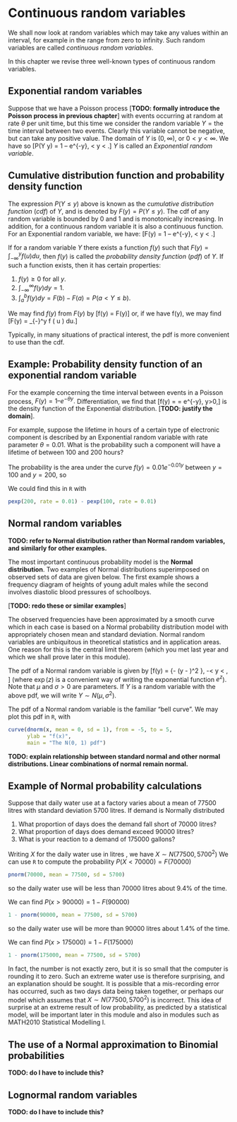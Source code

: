# Continuous random variables

We shall now look at random variables which may take any values
within an interval, for example
in the range from zero to infinity. Such random variables are 
called *continuous random variables*.

In this chapter we revise three well-known types of continuous random variables.

## Exponential random variables
Suppose that we have a Poisson process [**TODO: formally introduce
the Poisson process in previous chapter**]
with events occurring at 
random at rate $\theta$ per
unit time, but this time we consider the random variable 
$Y = \text{the time interval between two events}$.
Clearly this variable cannot be negative, but can take any
positive value.
The domain of $Y$ is $(0, \infty)$, or $0 < y < \infty$.
We have
\begin{align*}
P(Y > y) &= P(\text{no events in an interval of length $y$}) \\
&= \frac{e^{-\theta y} (\theta y)^0}{0!} \\
&= e^{-\theta y}
\end{align*}
so
\[P(Y \leq y) = 1 – e^{-\theta y}, \quad 0 < y < \infty.\]
$Y$ is called an *Exponential random variable*.

## Cumulative distribution function and probability density function

The expression $P(Y \leq y)$ above is known as the 
*cumulative distribution function* (*cdf*) of *Y*, and
is denoted by $F(y) = P(Y \leq y)$.
The cdf of any random variable is bounded by $0$ and $1$ and 
is monotonically increasing. In addition,
for a continuous random variable it is also a continuous function.
For an Exponential random variable, we have:
\[F(y) = 1 – e^{-\theta y}, \quad 0 < y < \infty.\]

If for a random variable $Y$ there exists a function $f(y)$ such that 
$F(y) = \int_{-\infty}^y f (u) du$, then $f(y)$ is called
the *probability density function* (*pdf*) of $Y$.
If such a function exists, then it has certain properties:

1. $f(y) \geq 0$ for all $y$.
1. $\int_{-\infty}^\infty f(y) dy = 1$.
1. $\int_a^b f(y) dy = F(b) - F(a) = P(a < Y \leq b)$. 

We may find $f(y)$ from $F(y)$ by 
\[f(y) = \frac{d}{dy} F(y)\]
or, if we have f(y), we may find
\[F(y) = \int_{-\infty}^y f ( u ) du.\]

Typically, in many situations of practical interest, the pdf 
is more convenient to use than the cdf.

## Example: Probability density function of an exponential random variable

For the example concerning the time interval between events in a 
Poisson process,
$F(y) = 1 – e^{-\theta y}.$
Differentiation, we find that
\[f(y) = \frac{dF}{dy} = \theta e^{-\theta y}, \quad y>0,\] is the
  density function of the Exponential distribution.
  [**TODO: justify the domain**].


  For example, suppose the lifetime in hours of a certain type of 
  electronic component is described by an Exponential
random variable with rate parameter $\theta = 0.01$. 
What is the probability such a component will
have a lifetime of between $100$ and $200$ hours?

The probability is the area under the curve $f(y) = 0.01 e^{-0.01 y}$ 
between $y = 100$ and $y = 200$, so
\begin{align*}
P(100 < Y \leq 200) &= \int_{100}^{200} 0.01e^{-0.01 y} dy \\
&= e^{-1} – e^{-2} = 0.37 – 0.14 = 0.23.
\end{align*}

We could find this in `R` with
```r
pexp(200, rate = 0.01) - pexp(100, rate = 0.01)
```
## Normal random variables

**TODO: refer to Normal distribution rather than Normal random 
variables, and similarly for other examples.**

The most important continuous probability model is the 
**Normal distribution**. Two examples of
Normal distributions superimposed on observed sets of data are given 
below. The first example shows a frequency diagram of heights of 
young adult males while the second involves diastolic
blood pressures of schoolboys.

[**TODO: redo these or similar examples**]

The observed frequencies have been approximated by a smooth curve
which in each case is based
on a Normal probability distribution model with appropriately 
chosen mean and standard deviation.
Normal random variables are unbiquitous in theoretical statistics 
and in application areas. One
reason for this is the central limit theorem (which you met last 
year and which we shall prove later
in this module).

The pdf of a Normal random variable is given by
\[f(y) = \frac{1}{\sqrt{2 \pi \sigma^2}} \exp\left\{-\frac{1}{2 \sigma^2} (y - \mu)^2 \right\}, \quad -\infty < y < \infty, \]
(where $\exp(z)$ is a convenient way of writing the exponential
function $e^z$). Note that $\mu$ and $\sigma > 0$
are parameters. If $Y$ is a random variable with the above pdf, 
we will write $Y \sim N(\mu, \sigma^2)$.

The pdf of a Normal random variable is the familiar “bell curve”.
We may plot this pdf in `R`, with
```r
curve(dnorm(x, mean = 0, sd = 1), from = -5, to = 5,
      ylab = "f(x)",
      main = "The N(0, 1) pdf")
```
**TODO: explain relationship between standard normal
and other normal distributions. Linear combinations
of normal remain normal.**

## Example of Normal probability calculations

Suppose that daily water use at a factory varies about a mean of 
$77500$ litres with standard
deviation $5700$ litres. If demand is Normally distributed

1. What proportion of days does the demand fall short of $70000$ litres?
1. What proportion of days does demand exceed $90000$ litres?
1. What is your reaction to a demand of $175000$ gallons?

Writing $X$ for the daily water use in litres
, we have $X \sim N(77500, 5700^2)$
We can use `R` to compute the probability $P(X < 70000) = F(70000)$
```r
pnorm(70000, mean = 77500, sd = 5700)
```
so the daily water use will be less than $70000$ litres
about $9.4\%$ of the time.

We can find $P(x > 90000) = 1 - F(90000)$
```r
1 - pnorm(90000, mean = 77500, sd = 5700)
```
so the daily water use will be more than $90000$ litres
about $1.4\%$ of the time.


We can find  $P(x > 175000) = 1 - F(175000)$

```r
1 - pnorm(175000, mean = 77500, sd = 5700)
```
In fact, the number is not exactly zero, but it is so
small that the computer is rounding it to zero.
Such an extreme water use is therefore surprising,
and an
explanation should be sought. It is possible that a
mis-recording error has occurred, such
as two days data being taken together, or perhaps
our model which assumes that 
$X \sim N(77500, 5700^2)$ is incorrect.
This idea of surprise at an extreme result of
low probability, as predicted by a statistical model, 
will be important later in this
module and also in modules such as MATH2010 Statistical Modelling I.
 
## The use of a Normal approximation to Binomial probabilities

**TODO: do I have to include this?**


## Lognormal random variables

**TODO: do I have to include this?**
